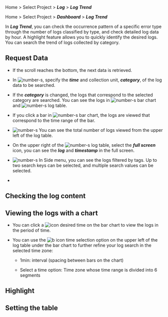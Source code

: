 
<Logroleview />

<Xclude product='aws-log'>

Home > Select Project > **_Log_** > **_Log Trend_**

</Xclude>

<InDoc product='aws-log'>

Home > Select Project > **_Dashboard_** > **_Log Trend_**

</InDoc>

In **_Log Trend_**, you can check the occurrence pattern of a specific error type through the number of logs classified by type, and check detailed log data by hour. A highlight feature allows you to quickly identify the desired logs. You can search the trend of logs collected by category. <Loguimainterm />

<ImgLang img='log-trend.png' desc='로그 트렌드'/>

## Request Data

- If the scroll reaches the bottom, the next data is retrieved.

- In ![number-s](/img/number-01.png), specify the **_time_** and collection unit, **_category_**, of the log data to be searched.

- If the **_category_** is changed, the logs that correspond to the selected category are searched. You can see the logs in ![number-s](/img/number-02.png) bar chart and ![number-s](/img/number-03.png) log table.

- If you click a bar in ![number-s](/img/number-02.png) bar chart, the logs are viewed that correspond to the time range of the bar. 

- ![number-s](/img/number-03.png) You can see the total number of logs viewed from the upper left of the log table. 

- On the upper right of the ![number-s](/img/number-03.png) log table, select the <LinkImage img='ic-fullscreen.svg' desc='전체 화면 아이콘'/> **_full screen_** icon, you can see the **_log_** and **_timestamp_** in the full screen.

- ![number-s](/img/number-04.png) In Side menu, you can see the logs filtered by tags. Up to two search keys can be selected, and multiple search values can be selected.

- <Logagentoption />

## Checking the log content


<Logcontentscheck />

## Viewing the logs with a chart

<ImgLang img='log-trend-bar.png' desc='Log trends bar chart'/>

- You can click a ![icon](/img/char-a.svg) desired time on the bar chart to view the logs in the period of time. 

- You can use the ![b icon](/img/char-b.svg) time selection option on the upper left of the log table under the bar chart to further refine your log search in the selected time zone:

  - 1min: interval (spacing between bars on the chart)

  - Select a time option: Time zone whose time range is divided into 6 segments

## Highlight


<Loghighlight />

## Setting the table


<Loguitablesetting />
